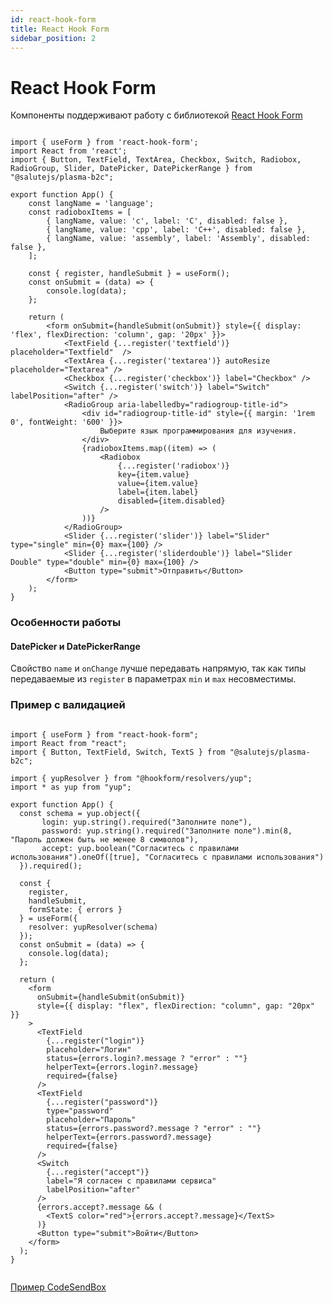 ```yaml
---
id: react-hook-form
title: React Hook Form
sidebar_position: 2
---
```


# React Hook Form

Компоненты поддерживают работу с библиотекой [React Hook Form](https://react-hook-form.com/)



```tsx live

import { useForm } from 'react-hook-form';
import React from 'react';
import { Button, TextField, TextArea, Checkbox, Switch, Radiobox, RadioGroup, Slider, DatePicker, DatePickerRange } from "@salutejs/plasma-b2c";

export function App() {
    const langName = 'language';
    const radioboxItems = [
        { langName, value: 'c', label: 'C', disabled: false },
        { langName, value: 'cpp', label: 'C++', disabled: false },
        { langName, value: 'assembly', label: 'Assembly', disabled: false },
    ];

    const { register, handleSubmit } = useForm();
    const onSubmit = (data) => {
        console.log(data);
    };

    return (
        <form onSubmit={handleSubmit(onSubmit)} style={{ display: 'flex', flexDirection: 'column', gap: '20px' }}>
            <TextField {...register('textfield')} placeholder="Textfield"  />
            <TextArea {...register('textarea')} autoResize placeholder="Textarea" />
            <Checkbox {...register('checkbox')} label="Checkbox" />
            <Switch {...register('switch')} label="Switch" labelPosition="after" />
            <RadioGroup aria-labelledby="radiogroup-title-id">
                <div id="radiogroup-title-id" style={{ margin: '1rem 0', fontWeight: '600' }}>
                    Выберите язык программирования для изучения.
                </div>
                {radioboxItems.map((item) => (
                    <Radiobox
                        {...register('radiobox')}
                        key={item.value}
                        value={item.value}
                        label={item.label}
                        disabled={item.disabled}
                    />
                ))}
            </RadioGroup>
            <Slider {...register('slider')} label="Slider" type="single" min={0} max={100} />
            <Slider {...register('sliderdouble')} label="Slider Double" type="double" min={0} max={100} />
            <Button type="submit">Отправить</Button>
        </form>
    );
}

```

### Особенности работы 

#### DatePicker и DatePickerRange

Свойство `name` и `onChange` лучше передавать напрямую, так как типы передаваемые из `register` в параметрах `min` и `max` несовместимы.



### Пример с валидацией

```

import { useForm } from "react-hook-form";
import React from "react";
import { Button, TextField, Switch, TextS } from "@salutejs/plasma-b2c";

import { yupResolver } from "@hookform/resolvers/yup";
import * as yup from "yup";

export function App() {
  const schema = yup.object({
       login: yup.string().required("Заполните поле"),
       password: yup.string().required("Заполните поле").min(8, "Пароль должен быть не менее 8 символов"),
       accept: yup.boolean("Согласитесь с правилами использования").oneOf([true], "Согласитесь с правилами использования")
  }).required();

  const {
    register,
    handleSubmit,
    formState: { errors }
  } = useForm({
    resolver: yupResolver(schema)
  });
  const onSubmit = (data) => {
    console.log(data);
  };

  return (
    <form
      onSubmit={handleSubmit(onSubmit)}
      style={{ display: "flex", flexDirection: "column", gap: "20px" }}
    >
      <TextField
        {...register("login")}
        placeholder="Логин"
        status={errors.login?.message ? "error" : ""}
        helperText={errors.login?.message}
        required={false}
      />
      <TextField
        {...register("password")}
        type="password"
        placeholder="Пароль"
        status={errors.password?.message ? "error" : ""}
        helperText={errors.password?.message}
        required={false}
      />
      <Switch
        {...register("accept")}
        label="Я согласен с правилами сервиса"
        labelPosition="after"
      />
      {errors.accept?.message && (
        <TextS color="red">{errors.accept?.message}</TextS>
      )}
      <Button type="submit">Войти</Button>
    </form>
  );
}


```

[Пример CodeSendBox](https://codesandbox.io/p/sandbox/plasma-b2c-example-forked-qcdryl?workspaceId=e0ca307f-e975-46db-8d32-7c7a7a3970e4)